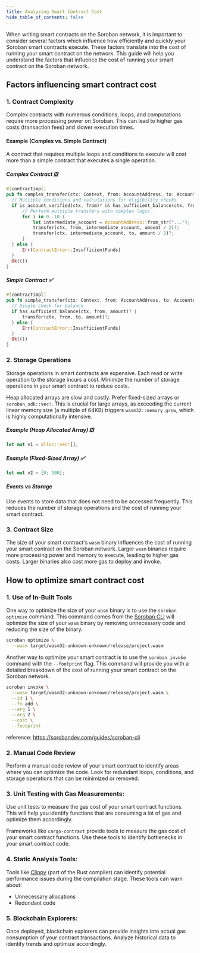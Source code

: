 ```yaml
---
title: Analyzing Smart Contract Cost
hide_table_of_contents: false
---
```


When writing smart contracts on the Soroban network, it is important to consider several factors which influence how efficiently and quickly your Soroban smart contracts execute. These factors translate into the cost of running your smart contract on the network. This guide will help you understand the factors that influence the cost of running your smart contract on the Soroban network.

## Factors influencing smart contract cost

### 1. **Contract Complexity**

Complex contracts with numerous conditions, loops, and computations require more processing power on Soroban. This can lead to higher gas costs (transaction fees) and slower execution times.

#### Example (Complex vs. Simple Contract)

A contract that requires multiple loops and conditions to execute will cost more than a simple contract that executes a single operation.

##### Complex Contract ❎

```rust
#[contractimpl]
pub fn complex_transfer(ctx: Context, from: AccountAddress, to: AccountAddress, amount: u64) -> Result<(), ContractError> {
  // Multiple conditions and calculations for eligibility checks
  if is_account_verified(ctx, from)? && has_sufficient_balance(ctx, from, amount)? {
      // Perform multiple transfers with complex logic
      for i in 0..10 {
          let intermediate_account = AccountAddress::from_str("...");
          transfer(ctx, from, intermediate_account, amount / 2)?;
          transfer(ctx, intermediate_account, to, amount / 2)?;
      }
  } else {
      Err(ContractError::InsufficientFunds)
  }
  Ok(())
}
```

##### Simple Contract ✅

```rust
#[contractimpl]
pub fn simple_transfer(ctx: Context, from: AccountAddress, to: AccountAddress, amount: u64) -> Result<(), ContractError> {
  // Single check for balance
  if has_sufficient_balance(ctx, from, amount)? {
      transfer(ctx, from, to, amount)?;
  } else {
      Err(ContractError::InsufficientFunds)
  }
  Ok(())
}
```

### 2. **Storage Operations**

Storage operations in smart contracts are expensive. Each read or write operation to the storage incurs a cost. Minimize the number of storage operations in your smart contract to reduce costs.

Heap allocated arrays are slow and costly. Prefer fixed-sized arrays or `soroban_sdk::vec!`. This is crucial for large arrays, as exceeding the current linear memory size (a multiple of 64KB) triggers `wasm32::memory_grow`, which is highly computationally intensive.

##### Example (Heap Allocated Array) ❎

```rust
let mut v1 = alloc::vec![];
```

##### Example (Fixed-Sized Array) ✅

```rust
let mut v2 = [0; 100];
```

##### Events vs Storage

Use events to store data that does not need to be accessed frequently. This reduces the number of storage operations and the cost of running your smart contract.

### 3. **Contract Size**

The size of your smart contract's `wasm` binary influences the cost of running your smart contract on the Soroban network. Larger `wasm` binaries require more processing power and memory to execute, leading to higher gas costs. Larger binaries also cost more gas to deploy and invoke.

## How to optimize smart contract cost

### 1. **Use of In-Built Tools**

One way to optimize the size of your `wasm` binary is to use the `soroban optimize` command. This command comes from the [Soroban CLI](https://www.google.com) will optimize the size of your `wasm` binary by removing unnecessary code and reducing the size of the binary.

```bash
soroban optimize \
  --wasm target/wasm32-unknown-unknown/release/project.wasm
```

Another way to optimize your smart contract is to use the `soroban invoke` command with the `--footprint` flag. This command will provide you with a detailed breakdown of the cost of running your smart contract on the Soroban network.

```bash
soroban invoke \
  --wasm target/wasm32-unknown-unknown/release/project.wasm \
  --id 1 \
  --fn add \
  --arg 1 \
  --arg 2 \
  --cost \
  --footprint
```

reference: https://sorobandev.com/guides/soroban-cli

### 2. **Manual Code Review**

Perform a manual code review of your smart contract to identify areas where you can optimize the code. Look for redundant loops, conditions, and storage operations that can be minimized or removed.

### 3. **Unit Testing with Gas Measurements:**

Use unit tests to measure the gas cost of your smart contract functions. This will help you identify functions that are consuming a lot of gas and optimize them accordingly.

Frameworks like `cargo-contract` provide tools to measure the gas cost of your smart contract functions. Use these tools to identify bottlenecks in your smart contract code.

### 4. **Static Analysis Tools:**

Tools like [Clippy](https://doc.rust-lang.org/clippy/) (part of the Rust compiler) can identify potential performance issues during the compilation stage. These tools can warn about:

- Unnecessary allocations
- Redundant code

### 5. **Blockchain Explorers:**

Once deployed, blockchain explorers can provide insights into actual gas consumption of your contract transactions. Analyze historical data to identify trends and optimize accordingly.
